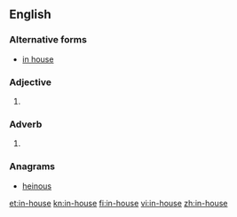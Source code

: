 ==English==

===Alternative forms===
*[[in house]]

===Adjective===
{{en-adj|pos=[[in]]-[[house]]|-}}

# {{alternative spelling of|[[in house]]}}

===Adverb===
{{en-adv|pos=[[in]]-[[house]]|-}}

# {{alternative spelling of|[[in house]]}}

===Anagrams===
* [[heinous#English|heinous]]

[[et:in-house]]
[[kn:in-house]]
[[fi:in-house]]
[[vi:in-house]]
[[zh:in-house]]